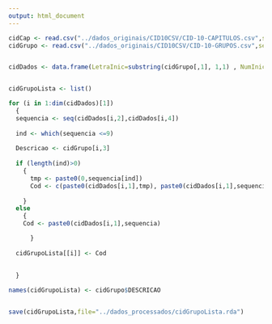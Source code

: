 ```yaml
---
output: html_document
---
```


```r
cidCap <- read.csv("../dados_originais/CID10CSV/CID-10-CAPITULOS.csv",sep=";",encoding="latin1",stringsAsFactors=FALSE)
cidGrupo <- read.csv("../dados_originais/CID10CSV/CID-10-GRUPOS.csv",sep=";",encoding="latin1",stringsAsFactors=FALSE)


cidDados <- data.frame(LetraInic=substring(cidGrupo[,1], 1,1) , NumInic = as.numeric(substring(cidGrupo[,1], 2)), LetraFin = substring(cidGrupo[,2], 1,1),NumFin = as.numeric(substring(cidGrupo[,2], 2)))


cidGrupoLista <- list()

for (i in 1:dim(cidDados)[1])
  {
  sequencia <- seq(cidDados[i,2],cidDados[i,4])
  
  ind <- which(sequencia <=9)
  
  Descricao <- cidGrupo[i,3]
  
  if (length(ind)>0)
    {
      tmp <- paste0(0,sequencia[ind])
      Cod <- c(paste0(cidDados[i,1],tmp), paste0(cidDados[i,1],sequencia[-ind]))
      
    }
  else
    {
    Cod <- paste0(cidDados[i,1],sequencia)

      }
  
  cidGrupoLista[[i]] <- Cod
  
  
  }

names(cidGrupoLista) <- cidGrupo$DESCRICAO


save(cidGrupoLista,file="../dados_processados/cidGrupoLista.rda")


```

